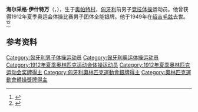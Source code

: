 {{NoteTA|G1=Sports}}
{{eastern name order|[[匈牙利语|匈牙利语]]}}

'''海尔采格·伊什特万'''（{{lang-hu|Herczeg István}}，{{bd|1887年|12月7日|1949年|7月3日}}），生于[[奥帕特村|奥帕特村]]，[[匈牙利|匈牙利]]前男子[[竞技体操|竞技体操]]运动员。他曾获得1912年夏季奥运会体操比赛男子团体全能银牌。他于1949年在[[绍吉毛兹|绍吉毛兹]]去世。<ref>{{Cite web|title=István HERCZEG|url=https://www.olympic.org/istvan-herczeg|accessdate=2021-03-25|work=International Olympic Committee|archive-date=2017-11-16|archive-url=https://web.archive.org/web/20171116193506/https://www.olympic.org/Istvan-Herczeg|dead-url=no}}</ref><ref>{{cite web|url=http://www.sports-reference.com/olympics/athletes/he/istvan-herczeg-1.html|title=István Herczeg|work=Sport Reference|accessdate=2021-03-26|archiveurl=https://web.archive.org/web/20170705235112/http://www.sports-reference.com/olympics/athletes/he/istvan-herczeg-1.html|archivedate=2017-07-05}}</ref>

== 参考资料 ==
{{reflist}}

{{Authority control}}
{{DEFAULTSORT:Herczeg, István}}
[[Category:匈牙利男子体操运动员|Category:匈牙利男子体操运动员]]
[[Category:匈牙利奥运体操运动员|Category:匈牙利奥运体操运动员]]
[[Category:1912年夏季奥林匹克运动会体操运动员|Category:1912年夏季奥林匹克运动会体操运动员]]
[[Category:1912年夏季奥林匹克运动会奖牌得主|Category:1912年夏季奥林匹克运动会奖牌得主]]
[[Category:匈牙利奧林匹克運動會銀牌得主|Category:匈牙利奧林匹克運動會銀牌得主]]
[[Category:奧林匹克運動會體操獎牌得主|Category:奧林匹克運動會體操獎牌得主]]
